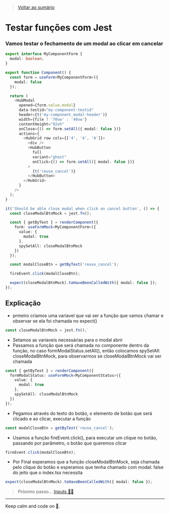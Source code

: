 
<Meta title="Guide/Testing/Funcoes" />

> [Voltar ao sumário](/?path=/docs/guide-testing-summary--page)

# Testar funções com Jest

### Vamos testar o fechamento de um modal ao clicar em cancelar

```typescript
export interface MyComponentForm {
  modal: boolean;
}

export function Component() {
  const form = useForm<MyComponentForm>({
    modal: false
  });

  return (
    <HubModal
      opened={form.value.modal}
      data-testid="my-component-testid"
      header={t('my-component_modal-header')}
      width={file ? '70vw' : '40vw'}
      contentHeight="92vh"
      onClose={() => form.setAll({ modal: false })}
      actions={
        <HubGrid row cols={['4', '4', '4']}>
          <div />
          <HubButton
            full
            variant="ghost"
            onClick={() => form.setAll({ modal: false })}
          >
            {t('reuse_cancel')}
          </HubButton>
        </HubGrid>
      }
    />
  );
}
```

```typescript
it('Should be able close modal when click on cancel button', () => {
  const closeModalBtnMock = jest.fn();

  const { getByText } = renderComponent({
    form: useFormMock<MyComponentForm>({
      value: {
        modal: true
      },
      spySetAll: closeModalBtnMock
    })
  });

  const modalCloseBtn = getByText('reuse_cancel');

  fireEvent.click(modalCloseBtn);

  expect(closeModalBtnMock).toHaveBeenCalledWith({ modal: false });
});
```

## Explicação

- prmeiro criamos uma variavel que vai ser a função que vamos chamar e observar se ela foi chamada no expect()

```typescript
const closeModalBtnMock = jest.fn();`
```

- Setamos as variaveis necessárias para o modal abrir
- Passamos a função que será chamada no componente dentro da função, no caso formModalStatus.setAll(), então colocamos spySetAll: closeModalBtnMock, para observarmos se closeModalBtnMock vai ser chamada

```typescript
const { getByText } = renderComponent({
  formModalStatus: useFormMock<MyComponentStatus>({
    value: {
      modal: true
    },
    spySetAll: closeModalBtnMock
  })
});
```

- Pegamos através do texto do botão, o elemento de botão que será clicado e ao clicar, executar a função

```typescript
const modalCloseBtn = getByText('reuse_cancel');
```

- Usamos a função fireEvent.click(), para executar um clique no botão, passando por parâmetro, o botão que queremos clicar

```typescript
fireEvent.click(modalCloseBtn);
```

- Por Final esperamos que a função closeModalBtnMock, seja chamada pelo clique do botão e esperamos que tenha chamado com modal: false do jeito que o index.tsx necessita

```typescript
expect(closeModalBtnMock).toHaveBeenCalledWith({ modal: false });
```

> Próximo passo... [Inputs ✍🏻](/?path=/docs/guide-testing-inputs--page)

---

Keep calm and code on 🤘.
